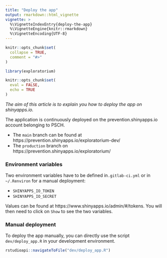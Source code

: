 ```yaml
---
title: "Deploy the app"
output: rmarkdown::html_vignette
vignette: >
  %\VignetteIndexEntry{deploy-the-app}
  %\VignetteEngine{knitr::rmarkdown}
  %\VignetteEncoding{UTF-8}
---
```


```r
knitr::opts_chunk$set(
  collapse = TRUE,
  comment = "#>"
)
```

```r
library(exploratorium)
```

```r
knitr::opts_chunk$set(
  eval = FALSE,
  echo = TRUE
)
```

*The aim of this article is to explain you how to deploy the app on shinyapps.io.*

The application is continuously deployed on the prevention.shinyapps.io account belonging to
PSCH.

* The `main` branch can be found at https://prevention.shinyapps.io/exploratorium-dev/
* The `production` branch on https://prevention.shinyapps.io/exploratorium/


### Environment variables

Two environment variables have to be defined in`.gitlab-ci.yml` or in `~/.Renviron` for a manual deployment:

* `SHINYAPPS_IO_TOKEN`
* `SHINYAPPS_IO_SECRET` 

Values can be found at https://www.shinyapps.io/admin/#/tokens.
You will then need to click on `Show` to see the two variables.


### Manual deployment

To deploy the app manually, you can directly use the script `dev/deploy_app.R` in your development environment.


```r
rstudioapi::navigateToFile("dev/deploy_app.R")
```

